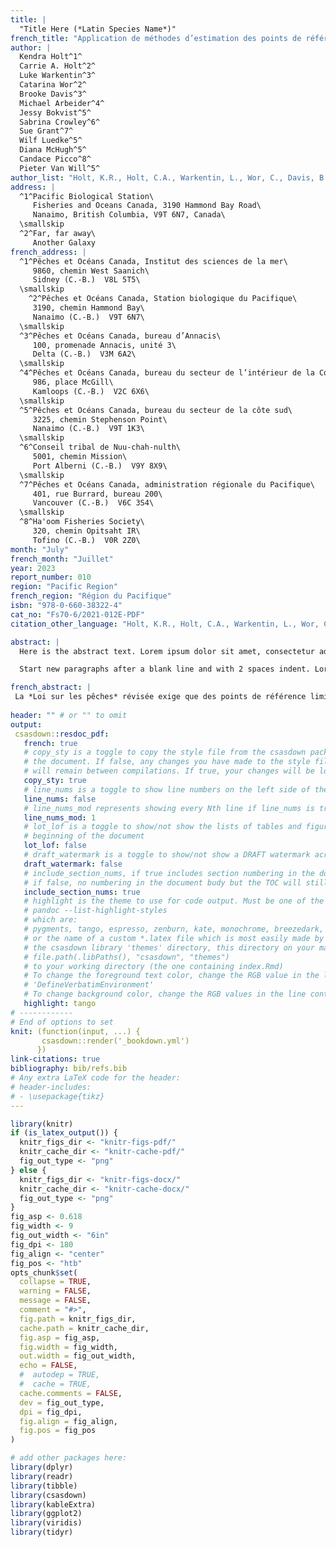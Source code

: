 ```yaml
---
title: |
  "Title Here (*Latin Species Name*)"
french_title: "Application de méthodes d’estimation des points de référence limites à des unités de gestion des stocks de saumons du Pacifique dans le cadre d’études de cas"
author: |
  Kendra Holt^1^
  Carrie A. Holt^2^
  Luke Warkentin^3^
  Catarina Wor^2^
  Brooke Davis^3^
  Michael Arbeider^4^
  Jessy Bokvist^5^
  Sabrina Crowley^6^
  Sue Grant^7^
  Wilf Luedke^5^
  Diana McHugh^5^
  Candace Picco^8^
  Pieter Van Will^5^
author_list: "Holt, K.R., Holt, C.A., Warkentin, L., Wor, C., Davis, B., Arbeider, M., Bokvist, J., Crowley, S., Grant, S., Luedke, W., McHugh, D., Picco, C., et Van Will, P."
address: |
  ^1^Pacific Biological Station\
     Fisheries and Oceans Canada, 3190 Hammond Bay Road\
     Nanaimo, British Columbia, V9T 6N7, Canada\
  \smallskip
  ^2^Far, far away\
     Another Galaxy
french_address: |
  ^1^Pêches et Océans Canada, Institut des sciences de la mer\
     9860, chemin West Saanich\
     Sidney (C.-B.)  V8L 5T5\
  \smallskip
    ^2^Pêches et Océans Canada, Station biologique du Pacifique\
     3190, chemin Hammond Bay\
     Nanaimo (C.-B.)  V9T 6N7\
  \smallskip
  ^3^Pêches et Océans Canada, bureau d’Annacis\
     100, promenade Annacis, unité 3\
     Delta (C.-B.)  V3M 6A2\
  \smallskip
  ^4^Pêches et Océans Canada, bureau du secteur de l’intérieur de la Colombie-Britannique\
     986, place McGill\
     Kamloops (C.-B.)  V2C 6X6\
  \smallskip
  ^5^Pêches et Océans Canada, bureau du secteur de la côte sud\
     3225, chemin Stephenson Point\
     Nanaimo (C.-B.)  V9T 1K3\
  \smallskip
  ^6^Conseil tribal de Nuu-chah-nulth\
     5001, chemin Mission\
     Port Alberni (C.-B.)  V9Y 8X9\
  \smallskip
  ^7^Pêches et Océans Canada, administration régionale du Pacifique\
     401, rue Burrard, bureau 200\
     Vancouver (C.-B.)  V6C 3S4\
  \smallskip
  ^8^Ha'oom Fisheries Society\
     320, chemin Opitsaht IR\
     Tofino (C.-B.)  V0R 2Z0\
month: "July"
french_month: "Juillet"
year: 2023
report_number: 010
region: "Pacific Region"
french_region: "Région du Pacifique"
isbn: "978-0-660-38322-4"
cat_no: "Fs70-6/2021-012E-PDF"
citation_other_language: "Holt, K.R., Holt, C.A., Warkentin, L., Wor, C., Davis, B., Arbeider, M., Bokvist, J., Crowley, S., Grant, S., Luedke, W., McHugh, D., Picco, C., and Van Will, P. 2023. Case Study Applications of LRP Estimation Methods to Pacific Salmon Stock Management Units. DFO Can. Sci. Advis. Sec. Res. Doc. 2023/10. iv + 129 p."

abstract: |
  Here is the abstract text. Lorem ipsum dolor sit amet, consectetur adipisicing elit, sed do eiusmod tempor incididunt ut labore et dolore magna aliqua. Ut enim ad minim veniam, quis nostrud exercitation ullamco laboris nisi ut aliquip ex ea commodo consequat. Duis aute irure dolor in reprehenderit in voluptate velit esse cillum dolore eu fugiat nulla pariatur. Excepteur sint occaecat cupidatat non proident, sunt in culpa qui officia deserunt mollit anim id est laborum.

  Start new paragraphs after a blank line and with 2 spaces indent. Lorem ipsum dolor sit amet, consectetur adipisicing elit, sed do eiusmod tempor incididunt ut labore et dolore magna aliqua. Ut enim ad minim veniam, quis nostrud exercitation ullamco laboris nisi ut aliquip ex ea commodo consequat. Duis aute irure dolor in reprehenderit in voluptate velit esse cillum dolore eu fugiat nulla pariatur. Excepteur sint occaecat cupidatat non proident, sunt in culpa qui officia deserunt mollit anim id est laborum.

french_abstract: |
 La *Loi sur les pêches* révisée exige que des points de référence limite (PRL) soient déterminés pour tous les grands stocks de poissons. Pour les saumons du Pacifique, les grands stocks de poissons sont représentés par des unités de gestion des stocks (UGS). Une UGS est composée d’une ou de plusieurs unités de conservation (UC) du saumon, qui sont les unités utilisées lors des évaluations en vertu de la Politique concernant le saumon sauvage (PSS). Nous présentons des méthodes d’estimation des PRL au à l’échelle de l’UGS qui intègrent les états des UC selon la PSS. Dans le cadre d’études de cas, nous démontrons et évaluons les PRL pour trois UGS : saumon coho du Fraser intérieur (*Oncorhynchus kisutch*), saumon chinook de la côte ouest de l’île de Vancouver (*O. tshawytscha*) et saumon kéta de la côte sud intérieure (*O. Keta*), à l’exclusion des UC du fleuve Fraser. Les méthodes sont divisées en deux catégories : PRL fondés sur l’état des UC et PRL fondés sur l’abondance agrégée. Les PRL fondés sur l’état des UC sont recommandés comme méthode par défaut et sont fondés sur la proportion d’UC se situant au-dessus des niveaux associés à un risque accru d’extinction (au-dessus de la zone rouge) selon la PSS. Les méthodes fondées sur l’abondance agrégée peuvent être utilisées en complément pour répondre à des exigences particulières de gestion des pêches. Les PRL fondés sur l’abondance agrégée sont subdivisés en PRL de régression logistique et en PRL de projection. Les deux types de PRL fondés sur l’abondance agrégée sont définis comme l’abondance à l’échelle de l’UGS associée à une probabilité souhaitée que l’état de toutes les UC constituantes se trouve au-dessus de la zone rouge, mais ils diffèrent en ce sens que les PRL de régression logistique sont déterminés directement à partir des données historiques et que les PRL de projection sont déterminés à partir des projections de la dynamique des populations à l’échelle de l’UC. Nous discutons de la pertinence et des exigences de l’application des diverses méthodes d’estimation des PRL, en nous inspirant d’une variété de quantités de données disponibles lors des études de cas. En général, l’application des PRL fondés sur l’abondance agrégée peut se limiter aux UGS où il y a une covariance des populations à l’échelle de l’UC, comme le démontre l’étude de cas sur le saumon coho du Fraser intérieur, et où la covariance n’a pas changé au fil du temps ou, pour les PRL de projection, où ces changements peuvent être mesurés.
  
header: "" # or "" to omit
output:
 csasdown::resdoc_pdf:
   french: true
   # copy_sty is a toggle to copy the style file from the csasdown package every time you compile
   # the document. If false, any changes you have made to the style file in your project
   # will remain between compilations. If true, your changes will be lost when you compile
   copy_sty: true
   # line_nums is a toggle to show line numbers on the left side of the page. 
   line_nums: false
   # line_nums_mod represents showing every Nth line if line_nums is true
   line_nums_mod: 1
   # lot_lof is a toggle to show/not show the lists of tables and figures at the
   # beginning of the document
   lot_lof: false
   # draft_watermark is a toggle to show/not show a DRAFT watermark across every page
   draft_watermark: false
   # include_section_nums, if true includes section numbering in the document body,
   # if false, no numbering in the document budy but the TOC will still show numbering
   include_section_nums: true
   # highlight is the theme to use for code output. Must be one of the list given by:
   # pandoc --list-highlight-styles
   # which are:
   # pygments, tango, espresso, zenburn, kate, monochrome, breezedark, haddock
   # or the name of a custom *.latex file which is most easily made by copying one from 
   # the csasdown library 'themes' directory, this directory on your machine:
   # file.path(.libPaths(), "csasdown", "themes")
   # to your working directory (the one containing index.Rmd)
   # To change the foreground text color, change the RGB value in the line containing
   # 'DefineVerbatimEnvironment'
   # To change background color, change the RGB values in the line containing 'shadecolor'
   highlight: tango
# ------------
# End of options to set
knit: (function(input, ...) {
       csasdown::render('_bookdown.yml')
      })
link-citations: true
bibliography: bib/refs.bib
# Any extra LaTeX code for the header:
# header-includes:
# - \usepackage{tikz}
---
```


```r
library(knitr)
if (is_latex_output()) {
  knitr_figs_dir <- "knitr-figs-pdf/"
  knitr_cache_dir <- "knitr-cache-pdf/"
  fig_out_type <- "png"
} else {
  knitr_figs_dir <- "knitr-figs-docx/"
  knitr_cache_dir <- "knitr-cache-docx/"
  fig_out_type <- "png"
}
fig_asp <- 0.618
fig_width <- 9
fig_out_width <- "6in"
fig_dpi <- 180
fig_align <- "center"
fig_pos <- "htb"
opts_chunk$set(
  collapse = TRUE,
  warning = FALSE,
  message = FALSE,
  comment = "#>",
  fig.path = knitr_figs_dir,
  cache.path = knitr_cache_dir,
  fig.asp = fig_asp,
  fig.width = fig_width,
  out.width = fig_out_width,
  echo = FALSE,
  #  autodep = TRUE,
  #  cache = TRUE,
  cache.comments = FALSE,
  dev = fig_out_type,
  dpi = fig_dpi,
  fig.align = fig_align,
  fig.pos = fig_pos
)
```

```r
# add other packages here:
library(dplyr)
library(readr)
library(tibble)
library(csasdown)
library(kableExtra)
library(ggplot2)
library(viridis)
library(tidyr)
```
